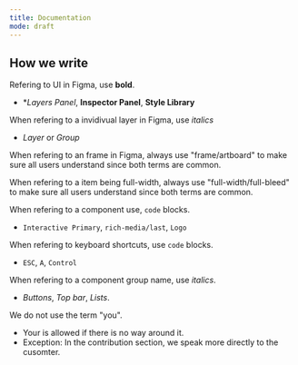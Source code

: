 ```yaml
---
title: Documentation
mode: draft
---
```


## How we write

Refering to UI in Figma, use **bold**. 
  * **Layers Panel*, **Inspector Panel**, **Style Library**
  
When refering to a invidivual layer in Figma, use *italics*
  * *Layer* or *Group*

When refering to an frame in Figma, always use "frame/artboard" to make sure all users understand since both terms are common. 

When refering to a item being full-width, always use "full-width/full-bleed" to make sure all users understand since both terms are common. 

When refering to a component use, `code` blocks.
  * `Interactive Primary`, `rich-media/last`, `Logo`

When refering to keyboard shortcuts, use `code` blocks.
  * `ESC`, `A`, `Control`

When refering to a component group name, use *italics*.
  * *Buttons*, *Top bar*, *Lists*.

We do not use the term "you". 
  * Your is allowed if there is no way around it. 
  * Exception: In the contribution section, we speak more directly to the cusomter. 
